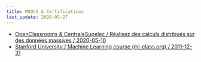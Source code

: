 ```yaml
---
title: MOOCS & Certifications
last_update: 2020-05-27
---
```


- [OpenClassrooms & CentraleSupelec / Réalisez des calculs distribués sur des données massives / 2020-05-10](./openclassrooms-9938655945.pdf)
- [Stanford University / Machine Learning course (ml-class.org) / 2011-12-31](./ml-class.pdf)
